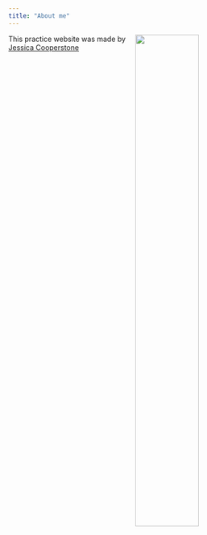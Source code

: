 ```yaml
---
title: "About me"
---
```


<img style="float: right;" src="img/fruit_veg_emoji.png" width="50%">

This practice website was made by [Jessica Cooperstone](https://www.cooperstonelab.com/)


